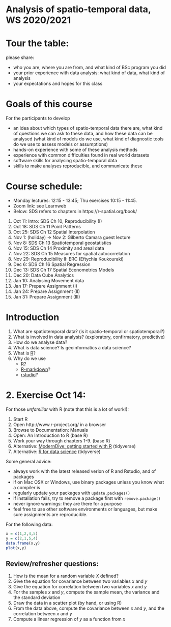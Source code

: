 # Analysis of spatio-temporal data, WS 2020/2021

# Tour the table:

please share:

* who you are, where you are from, and what kind of BSc program you did
* your prior experience with data analysis: what kind of data, what kind of analysis
* your expectations and hopes for this class

# Goals of this course

For the participants to develop

* an idea about which types of spatio-temporal data there are, what kind of questions we can ask to these data, and how these data can be analysed (what kind of models do we use, what kind of diagnostic tools do we use to assess models or assumptions)
* hands-on experience with some of these analysis methods
* experience with common difficulties found in real world datasets
* software skills for analysing spatio-temporal data
* skills to make analyses reproducible, and communicate these

# Course schedule: 

* Monday lectures: 12:15 - 13:45; Thu exercises 10:15 - 11:45.
* Zoom link: see Learnweb
* Below: SDS refers to chapters in https://r-spatial.org/book/

1. Oct 11: Intro: SDS Ch 10; Reproducibility (I)
1. Oct 18: SDS Ch 11 Point Patterns
1. Oct 25: SDS Ch 12 Spatial Interpolation
1. Nov 1: (holiday) -> Nov 2: Gilberto Camara guest lecture
1. Nov 8: SDS Ch 13 Spatiotemporal geostatistics
1. Nov 15: SDS Ch 14 Proximity and areal data
1. Nov 22: SDS Ch 15 Measures for spatial autocorrelation
1. Nov 29: Reproducibility II: ERC (Eftychia Koukouraki)
1. Dec 6: SDS Ch 16 Spatial Regression
1. Dec 13: SDS Ch 17 Spatial Econometrics Models
1. Dec 20: Data Cube Analytics
1. Jan 10: Analysing Movement data
1. Jan 17: Prepare Assignment (I)
1. Jan 24: Prepare Assignment (II)
1. Jan 31: Prepare Assignment (III)


# Introduction

1. What are spatiotemporal data? (is it spatio-temporal or spatiotemporal?)
1. What is involved in data analysis? (exploratory, confirmatory, predictive)
1. How do we analyse data?
1. What is data science? Is geoinformatics a data science?
1. What is [R](https://www.r-project.org/)? 
1. Why do we use 
    - R?
    - [R-markdown](http://rmarkdown.rstudio.com/)?
	- [rstudio](http://rstudio.com/)?

# 2. Exercise Oct 14:

For those *unfamiliar* with R (note that this is a lot of work!):

1. Start R
1. Open http://www.r-project.org/ in a browser
1. Browse to Documentation: Manuals
1. Open: An Introduction to R (base R)
1. Work your way through chapters 1-9. (base R)
1. Alternative: [ModernDive: getting started with R](https://moderndive.com/1-getting-started.html) (tidyverse)
1. Alternative: [R for data science](http://r4ds.had.co.nz/) (tidyverse)


Some general advice:

* always work with the latest released verion of R and Rstudio, and of packages
* if on Mac OSX or Windows, use binary packages unless you know what a compiler is
* regularly update your packages with `update.packages()`
* if installation fails, try to remove a package first with `remove.package()`
* never ignore warnings: they are there for a purpose
* feel free to use other software environments or languages, but make sure assignments are reproducible.

For the following data:

```r
x = c(1,2,4,5)
y = c(2,1,5,4)
data.frame(x,y)
plot(x,y)
```

## Review/refresher questions:

1. How is the mean for a random variable $X$ defined?
1. Give the equation for covariance between two variables $x$ and $y$
1. Give the equation for correlation between two variables $x$ and $y$
1. For the samples $x$ and $y$, compute the sample mean, the variance and the standard deviation 
1. Draw the data in a scatter plot (by hand, or using R)
1. From the data above, compute the covariance between $x$ and $y$, and the correlation between $x$ and $y$
1. Compute a linear regression of $y$ as a function from $x$
